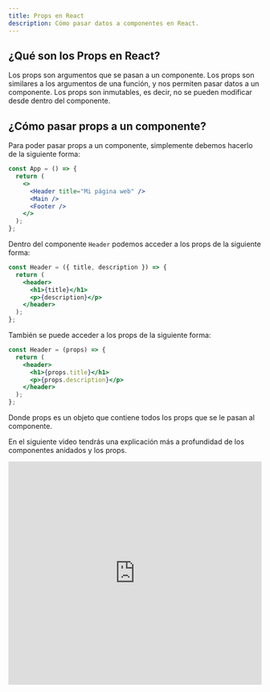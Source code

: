 ```yaml
---
title: Props en React
description: Cómo pasar datos a componentes en React.
---
```


## ¿Qué son los Props en React?

Los props son argumentos que se pasan a un componente. Los props son
similares a los argumentos de una función, y nos permiten pasar datos a un
componente. Los props son inmutables, es decir, no se pueden modificar desde
dentro del componente.

## ¿Cómo pasar props a un componente?

Para poder pasar props a un componente, simplemente debemos hacerlo de la
siguiente forma:

```jsx
const App = () => {
  return (
    <>
      <Header title="Mi página web" />
      <Main />
      <Footer />
    </>
  );
};
```
Dentro del componente `Header` podemos acceder a los props de la siguiente
forma:

```jsx
const Header = ({ title, description }) => {
  return (
    <header>
      <h1>{title}</h1>
      <p>{description}</p>
    </header>
  );
};
```
También se puede acceder a los props de la siguiente forma:

```jsx
const Header = (props) => {
  return (
    <header>
      <h1>{props.title}</h1>
      <p>{props.description}</p>
    </header>
  );
};
```
Donde props es un objeto que contiene todos los props que se le pasan al
componente.

En el siguiente video tendrás una explicación más a profundidad de los
componentes anidados y los props.

<iframe width="100%" height="444" src="https://www.youtube.com/embed/Kcr_3nJcvmk?si=Ngj6J9eQgoKM85yF" title="YouTube video player" frameBorder="0" allow="accelerometer; autoplay; clipboard-write; encrypted-media; gyroscope; picture-in-picture; web-share" allowFullScreen></iframe>